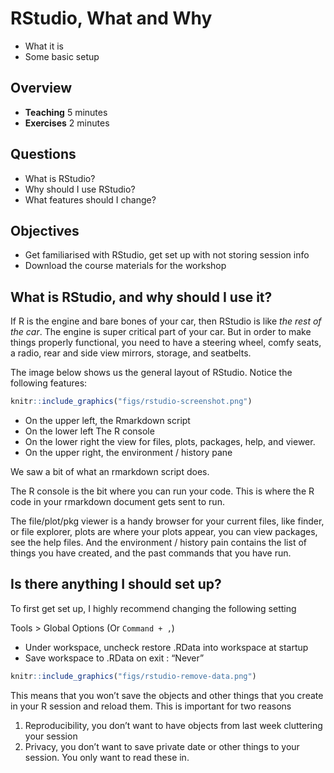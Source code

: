 # RStudio, What and Why

* What it is
* Some basic setup

## Overview

* **Teaching** 5 minutes
* **Exercises** 2 minutes

## Questions

* What is RStudio?
* Why should I use RStudio?
* What features should I change?

## Objectives

* Get familiarised with RStudio, get set up with not storing session info
* Download the course materials for the workshop

## What is RStudio, and why should I use it?

If R is the engine and bare bones of your car, then RStudio is like _the rest of the car_. The engine is super critical part of your car. But in order to make things properly functional, you need to have a steering wheel, comfy seats, a radio, rear and side view mirrors, storage, and seatbelts. 

The image below shows us the general layout of RStudio. Notice the following features:

```r
knitr::include_graphics("figs/rstudio-screenshot.png")
```

- On the upper left, the Rmarkdown script
- On the lower left  The R console
- On the lower right the view for files, plots, packages, help, and viewer.
- On the upper right, the environment / history pane

We saw a bit of what an rmarkdown script does.

The R console is the bit where you can run your code. This is where the R code in your rmarkdown document gets sent to run. 

The file/plot/pkg viewer is a handy browser for your current files, like finder, or file explorer, plots are where your plots appear, you can view packages, see the help files.
And the environment / history pain contains the list of things you have created, and the past commands that you have run.

## Is there anything I should set up?

To first get set up, I highly recommend changing the following setting

Tools > Global Options (Or `Command + ,`)

- Under workspace, uncheck restore .RData into workspace at startup
- Save workspace to .RData on exit : "Never"

```r
knitr::include_graphics("figs/rstudio-remove-data.png")
```

This means that you won't save the objects and other things that you create in your R session and reload them. This is important for two reasons

1. Reproducibility, you don't want to have objects from last week cluttering your session
2. Privacy, you don't want to save private date or other things to your session. You only want to read these in.
